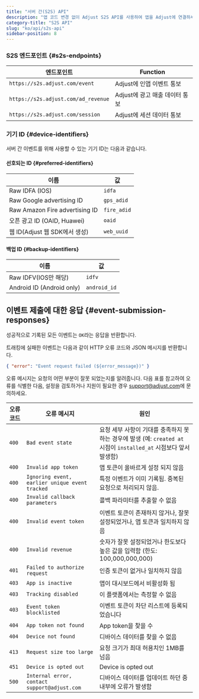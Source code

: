 ```yaml
---
title: "서버 간(S2S) API"
description: "앱 코드 변경 없이 Adjust S2S API를 사용하여 앱을 Adjust에 연결하세요."
category-title: "S2S API"
slug: "ko/api/s2s-api"
sidebar-position: 8
---
```


### S2S 엔드포인트 {#s2s-endpoints}

| 엔드포인트                          | Function                       |
| ----------------------------------- | ------------------------------ |
| `https://s2s.adjust.com/event`      | Adjust에 인앱 이벤트 통보      |
| `https://s2s.adjust.com/ad_revenue` | Adjust에 광고 매출 데이터 통보 |
| `https://s2s.adjust.com/session`    | Adjust에 세션 데이터 통보      |

### 기기 ID {#device-identifiers}

서버 간 이벤트를 위해 사용할 수 있는 기기 ID는 다음과 같습니다.

#### 선호되는 ID {#preferred-identifiers}

| 이름                            | 값          |
| ------------------------------- | ----------- |
| Raw IDFA \(IOS\)                | `idfa`      |
| Raw Google advertising ID       | `gps_adid`  |
| Raw Amazon Fire advertising ID  | `fire_adid` |
| 오픈 광고 ID \(OAID, Huawei\)   | `oaid`      |
| 웹 ID\(Adjust 웹 SDK에서 생성\) | `web_uuid`  |

#### 백업 ID {#backup-identifiers}

| 이름                        | 값           |
| --------------------------- | ------------ |
| Raw IDFV\(IOS만 해당\)      | `idfv`       |
| Android ID \(Android only\) | `android_id` |

## 이벤트 제출에 대한 응답 {#event-submission-responses}

성공적으로 기록된 모든 이벤트는 `OK`라는 응답을 반환합니다.

트래킹에 실패한 이벤트는 다음과 같이 HTTP 오류 코드와 JSON 메시지를 반환합니다.

<CodeBlock title="오류 응답">

```json
{ "error": "Event request failed (${error_message})" }
```

</CodeBlock>

오류 메시지는 요청의 어떤 부분이 잘못 되었는지를 알려줍니다. 다음 표를 참고하여 오류를 식별한 다음, 설정을 검토하거나 지원이 필요한 경우 [support@adjust.com](mailto:support@adjust.com)에 문의하세요.

| 오류 코드 | 오류 메시지                                    | 원인                                                                                                                |
| --------- | ---------------------------------------------- | ------------------------------------------------------------------------------------------------------------------- |
| `400`     | `Bad event state`                              | 요청 세부 사항이 기대를 충족하지 못하는 경우에 발생 \(예: `created at` 시점이 `installed_at` 시점보다 앞서 발생함\) |
| `400`     | `Invalid app token`                            | 앱 토큰이 올바르게 설정 되지 않음                                                                                   |
| `400`     | `Ignoring event, earlier unique event tracked` | 특정 이벤트가 이미 기록됨. 중복된 요청으로 처리되지 않음.                                                           |
| `400`     | `Invalid callback parameters`                  | 콜백 파라미터를 추출할 수 없음                                                                                      |
| `400`     | `Invalid event token`                          | 이벤트 토큰이 존재하지 않거나, 잘못 설정되었거나, 앱 토큰과 일치하지 않음                                           |
| `400`     | `Invalid revenue`                              | 숫자가 잘못 설정되었거나 한도보다 높은 값을 입력함 \(한도: 100,000,000,000\)                                        |
| `401`     | `Failed to authorize request`                  | 인증 토큰이 없거나 일치하지 않음                                                                                    |
| `403`     | `App is inactive`                              | 앱이 대시보드에서 비활성화 됨                                                                                       |
| `403`     | `Tracking disabled`                            | 이 플랫폼에서는 측정할 수 없음                                                                                      |
| `403`     | `Event token blocklisted`                      | 이벤트 토큰이 차단 리스트에 등록되었습니다                                                                          |
| `404`     | `App token not found`                          | App token을 찾을 수                                                                                                 |
| `404`     | `Device not found`                             | 디바이스 데이터를 찾을 수 없음                                                                                      |
| `413`     | `Request size too large`                       | 요청 크기가 최대 허용치인 1MB를 넘음                                                                                |
| `451`     | `Device is opted out`                          | Device is opted out                                                                                                 |
| `500`     | `Internal error, contact support@adjust.com`   | 디바이스 데이터를 업데이트 하던 중 내부에 오류가 발생함                                                             |
